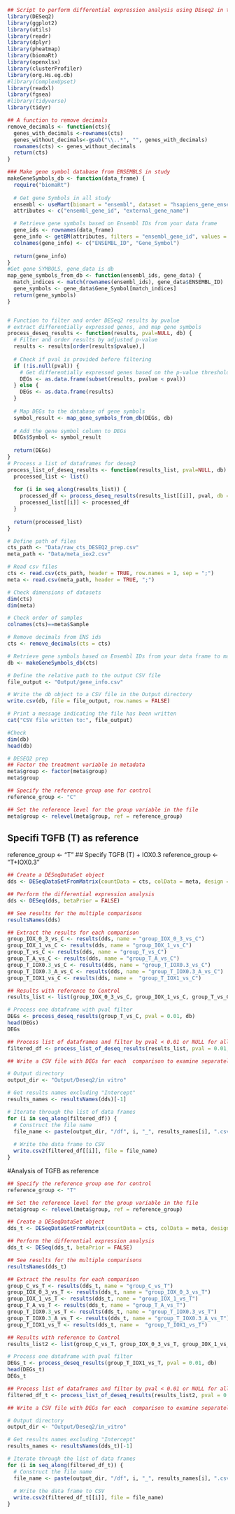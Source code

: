 
```r
## Script to perform differential expression analysis using DEseq2 in the IOX2 experiment
library(DESeq2)
library(ggplot2)
library(utils)
library(readr)
library(dplyr)
library(pheatmap)
library(biomaRt)
library(openxlsx)
library(clusterProfiler)
library(org.Hs.eg.db)
#library(ComplexUpset)
library(readxl)
library(fgsea)
#library(tidyverse)
library(tidyr)

```

```r
## A function to remove decimals
remove_decimals <- function(cts){
  genes_with_decimals <-rownames(cts)
  genes_without_decimals<-gsub("\\..*", "", genes_with_decimals)
  rownames(cts) <- genes_without_decimals
  return(cts)
}

### Make gene symbol database from ENSEMBLS in study
makeGeneSymbols_db <- function(data_frame) {
  require("biomaRt")
  
  # Get gene Symbols in all study
  ensembl <- useMart(biomart = "ensembl", dataset = "hsapiens_gene_ensembl")
  attributes <- c("ensembl_gene_id", "external_gene_name")

  # Retrieve gene symbols based on Ensembl IDs from your data frame
  gene_ids <- rownames(data_frame)
  gene_info <- getBM(attributes, filters = "ensembl_gene_id", values = gene_ids, mart = ensembl)
  colnames(gene_info) <- c("ENSEMBL_ID", "Gene_Symbol")
  
  return(gene_info)
}
#Get gene SYMBOLS, gene_data is db
map_gene_symbols_from_db <- function(ensembl_ids, gene_data) {
  match_indices <- match(rownames(ensembl_ids), gene_data$ENSEMBL_ID)
  gene_symbols <- gene_data$Gene_Symbol[match_indices]
  return(gene_symbols)
}


# Function to filter and order DESeq2 results by pvalue
# extract differentially expressed genes, and map gene symbols
process_deseq_results <- function(results, pval=NULL, db) {
  # Filter and order results by adjusted p-value
  results <- results[order(results$pvalue),]
  
  # Check if pval is provided before filtering
  if (!is.null(pval)) {
    # Get differentially expressed genes based on the p-value threshold
    DEGs <- as.data.frame(subset(results, pvalue < pval))
  } else {
    DEGs <- as.data.frame(results)
  }
  
  # Map DEGs to the database of gene symbols
  symbol_result <- map_gene_symbols_from_db(DEGs, db)
  
  # Add the gene symbol column to DEGs
  DEGs$Symbol <- symbol_result
  
  return(DEGs)
}
# Process a list of dataframes for deseq2
process_list_of_deseq_results <- function(results_list, pval=NULL, db) {
  processed_list <- list()
  
  for (i in seq_along(results_list)) {
    processed_df <- process_deseq_results(results_list[[i]], pval, db = db)
    processed_list[[i]] <- processed_df
  }
  
  return(processed_list)
}
```


```r
# Define path of files
cts_path <- "Data/raw_cts_DESEQ2_prep.csv"
meta_path <- "Data/meta_iox2.csv"

# Read csv files
cts <- read.csv(cts_path, header = TRUE, row.names = 1, sep = ";")
meta <- read.csv(meta_path, header = TRUE, ";")


```

```r
# Check dimensions of datasets
dim(cts)
dim(meta)

```
```r
# Check order of samples
colnames(cts)==meta$Sample
```

```r
# Remove decimals from ENS ids
cts <- remove_decimals(cts = cts)
```

```r
# Retrieve gene symbols based on Ensembl IDs from your data frame to map DEGs
db <- makeGeneSymbols_db(cts)

# Define the relative path to the output CSV file
file_output <- "Output/gene_info.csv"

# Write the db object to a CSV file in the Output directory
write.csv(db, file = file_output, row.names = FALSE)

# Print a message indicating the file has been written
cat("CSV file written to:", file_output)

```

```r
#Check
dim(db)
head(db)
```


```r
# DESEQ2 prep
## Factor the treatment variable in metadata
meta$group <- factor(meta$group)
meta$group
```
```r
## Specify the reference group one for control
reference_group <- "C"
```

```r
## Set the reference level for the group variable in the file
meta$group <- relevel(meta$group, ref = reference_group)
```



## Specifi TGFB (T) as reference
reference_group <- "T"
## Specify TGFB (T) + IOX0.3
reference_group <- "T+IOX0.3"


```r
## Create a DESeqDataSet object
dds <- DESeqDataSetFromMatrix(countData = cts, colData = meta, design = ~group)
```


```r
## Perform the differential expression analysis
dds <- DESeq(dds, betaPrior = FALSE)
```

```r
## See results for the multiple comparisons
resultsNames(dds)

```

```r
## Extract the results for each comparison 
group_IOX_0_3_vs_C <- results(dds, name = "group_IOX_0_3_vs_C")
group_IOX_1_vs_C <- results(dds, name = "group_IOX_1_vs_C")
group_T_vs_C <- results(dds, name = "group_T_vs_C")
group_T_A_vs_C <- results(dds, name = "group_T_A_vs_C")
group_T_IOX0.3_vs_C <- results(dds, name = "group_T_IOX0.3_vs_C")
group_T_IOX0.3_A_vs_C <- results(dds, name = "group_T_IOX0.3_A_vs_C")
group_T_IOX1_vs_C <- results(dds, name =  "group_T_IOX1_vs_C")

```

```r
## Results with reference to Control
results_list <- list(group_IOX_0_3_vs_C, group_IOX_1_vs_C, group_T_vs_C, group_T_A_vs_C, group_T_IOX0.3_vs_C, group_T_IOX0.3_A_vs_C, group_T_IOX1_vs_C)
```

```r
# Process one dataframe with pval filter 
DEGs <- process_deseq_results(group_T_vs_C, pval = 0.01, db)
head(DEGs)
DEGs
```

```r
## Process list of dataframes and filter by pval < 0.01 or NULL for all genes
filtered_df <- process_list_of_deseq_results(results_list, pval = 0.01, db)
```


```r
## Write a CSV file with DEGs for each  comparison to examine separately

# Output directory
output_dir <- "Output/Deseq2/in vitro"

# Get results names excluding "Intercept"
results_names <- resultsNames(dds)[-1]

# Iterate through the list of data frames
for (i in seq_along(filtered_df)) {
  # Construct the file name
  file_name <- paste(output_dir, "/df", i, "_", results_names[i], ".csv", sep="")
  
  # Write the data frame to CSV
  write.csv2(filtered_df[[i]], file = file_name)
}


```



####################################################################################################################################################

####################################################################################################################################################

####################################################################################################################################################

####################################################################################################################################################

####################################################################################################################################################

####################################################################################################################################################


#Analysis of TGFB as reference











```r
## Specify the reference group one for control
reference_group <- "T"
```

```r
## Set the reference level for the group variable in the file
meta$group <- relevel(meta$group, ref = reference_group)
```



```r
## Create a DESeqDataSet object
dds_t <- DESeqDataSetFromMatrix(countData = cts, colData = meta, design = ~group)
```


```r
## Perform the differential expression analysis
dds_t <- DESeq(dds_t, betaPrior = FALSE)
```

```r
## See results for the multiple comparisons
resultsNames(dds_t)

```

```r
## Extract the results for each comparison 
group_C_vs_T <- results(dds_t, name = "group_C_vs_T")
group_IOX_0_3_vs_T <- results(dds_t, name = "group_IOX_0_3_vs_T")
group_IOX_1_vs_T <- results(dds_t, name = "group_IOX_1_vs_T")
group_T_A_vs_T <- results(dds_t, name = "group_T_A_vs_T")
group_T_IOX0.3_vs_T <- results(dds_t, name = "group_T_IOX0.3_vs_T")
group_T_IOX0.3_A_vs_T <- results(dds_t, name = "group_T_IOX0.3_A_vs_T")
group_T_IOX1_vs_T <- results(dds_t, name =  "group_T_IOX1_vs_T")

```

```r
## Results with reference to Control
results_list2 <- list(group_C_vs_T, group_IOX_0_3_vs_T, group_IOX_1_vs_T, group_T_A_vs_T, group_T_IOX0.3_vs_T, group_T_IOX0.3_A_vs_T, group_T_IOX1_vs_T)
```

```r
# Process one dataframe with pval filter 
DEGs_t <- process_deseq_results(group_T_IOX1_vs_T, pval = 0.01, db)
head(DEGs_t)
DEGs_t
```

```r
## Process list of dataframes and filter by pval < 0.01 or NULL for all genes
filtered_df_t <- process_list_of_deseq_results(results_list2, pval = 0.01, db)
```


```r
## Write a CSV file with DEGs for each  comparison to examine separately

# Output directory
output_dir <- "Output/Deseq2/in_vitro"

# Get results names excluding "Intercept"
results_names <- resultsNames(dds_t)[-1]

# Iterate through the list of data frames
for (i in seq_along(filtered_df_t)) {
  # Construct the file name
  file_name <- paste(output_dir, "/df", i, "_", results_names[i], ".csv", sep="")
  
  # Write the data frame to CSV
  write.csv2(filtered_df_t[[i]], file = file_name)
}


```






























